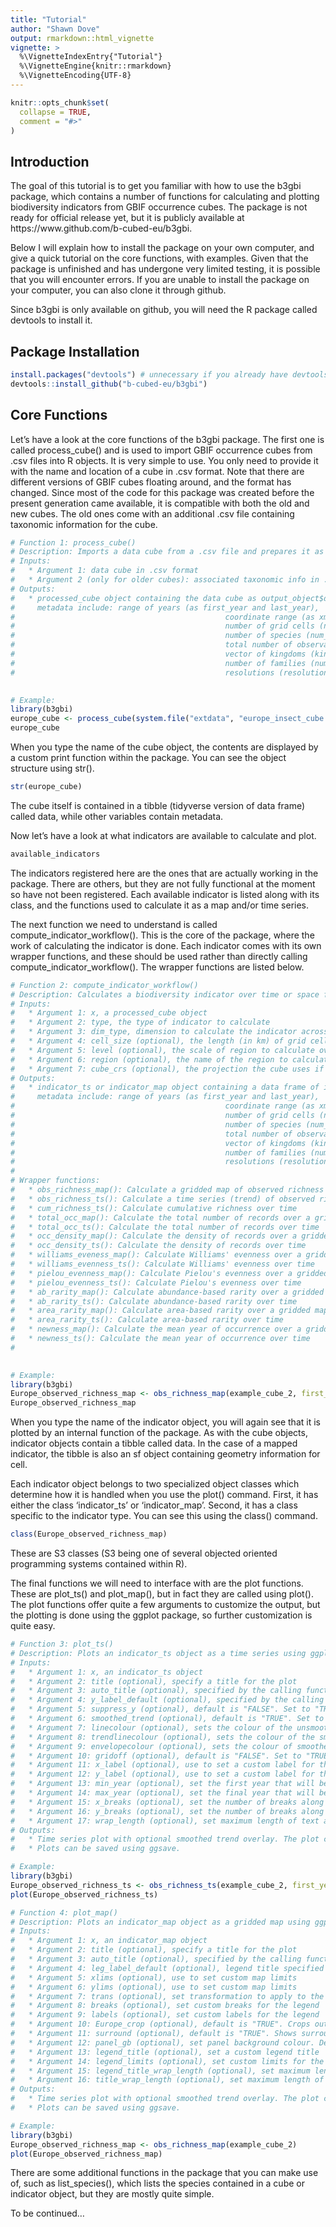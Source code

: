 ```yaml
---
title: "Tutorial"
author: "Shawn Dove"
output: rmarkdown::html_vignette
vignette: >
  %\VignetteIndexEntry{"Tutorial"}
  %\VignetteEngine{knitr::rmarkdown}
  %\VignetteEncoding{UTF-8}
---
```


```r
knitr::opts_chunk$set(
  collapse = TRUE,
  comment = "#>"
)
```


## Introduction

The goal of this tutorial is to get you familiar with how to use the b3gbi package, which contains a number of functions for calculating and plotting biodiversity indicators from GBIF occurrence cubes.
The package is not ready for official release yet, but it is publicly available at https://www.github.com/b-cubed-eu/b3gbi. 

Below I will explain how to install the package on your own computer, and give a quick tutorial on the core functions, with examples. Given that the package is unfinished and has undergone very limited testing, it is possible that you will encounter errors.
If you are unable to install the package on your computer, you can also clone it through github.

Since b3gbi is only available on github, you will need the R package called devtools to install it.

## Package Installation

```r

install.packages("devtools") # unnecessary if you already have devtools
devtools::install_github("b-cubed-eu/b3gbi")

```

## Core Functions

Let's have a look at the core functions of the b3gbi package. The first one is called process_cube() and is used to import GBIF occurrence cubes from .csv files into R objects.
It is very simple to use. You only need to provide it with the name and location of a cube in .csv format. Note that there are different versions of GBIF cubes floating around, and the format has changed. Since most of the code for this package was created before the present generation came available, it is compatible with both the old and new cubes.
The old ones come with an additional .csv file containing taxonomic information for the cube.


```r
# Function 1: process_cube()
# Description: Imports a data cube from a .csv file and prepares it as a processed_cube object for indicator calculations and plotting.
# Inputs: 
#   * Argument 1: data cube in .csv format 
#   * Argument 2 (only for older cubes): associated taxonomic info in .csv format
# Outputs:
#   * processed_cube object containing the data cube as output_object$data along with various metadata.
#     metadata include: range of years (as first_year and last_year), 
#												coordinate range (as xmin, xmax, ymin, ymax), 
#												number of grid cells (num_cells), 
#												number of species (num_species), 
#												total number of observations (num_obs), 
#												vector of kingdoms (kingdoms), 
#												number of families (num_families),
#												resolutions (resolution)
												

# Example:
library(b3gbi)
europe_cube <- process_cube(system.file("extdata", "europe_insect_cube.csv", package="b3gbi"), system.file("extdata", "europe_insect_info.csv", package="b3gbi"))
europe_cube

```

When you type the name of the cube object, the contents are displayed by a custom print function within the package. You can see the object structure using str().

```r
str(europe_cube)
```

The cube itself is contained in a tibble (tidyverse version of data frame) called data, while other variables contain metadata.

Now let's have a look at what indicators are available to calculate and plot.

```r
available_indicators
```

The indicators registered here are the ones that are actually working in the package. There are others, but they are not fully functional at the moment so have not been registered.
Each available indicator is listed along with its class, and the functions used to calculate it as a map and/or time series.

The next function we need to understand is called compute_indicator_workflow(). This is the core of the package, where the work of calculating the indicator is done.
Each indicator comes with its own wrapper functions, and these should be used rather than directly calling compute_indicator_workflow(). The wrapper functions are listed below.


```r
# Function 2: compute_indicator_workflow()
# Description: Calculates a biodiversity indicator over time or space from a processed_cube object. Should be called by one of the wrapper functions listed below. 
# Inputs: 
#   * Argument 1: x, a processed_cube object
#   * Argument 2: type, the type of indicator to calculate
#   * Argument 3: dim_type, dimension to calculate the indicator across (time, 'ts', or space, 'map').
#   * Argument 4: cell_size (optional), the length (in km) of grid cells to use
#   * Argument 5: level (optional), the scale of region to calculate over (country, continent, world). Uses the whole cube by default.
#   * Argument 6: region (optional), the name of the region to calculate over (e.g. Germany, Europe). Uses the whole cube by default.
#   * Argument 7: cube_crs (optional), the projection the cube uses if not LAEA
# Outputs:
#   * indicator_ts or indicator_map object containing a data frame of indicator values mapped to years or grid cells, along with various metadata.
#     metadata include: range of years (as first_year and last_year), 
#												coordinate range (as xmin, xmax, ymin, ymax), 
#												number of grid cells (num_cells), 
#												number of species (num_species), 
#												total number of observations (num_obs), 
#												vector of kingdoms (kingdoms), 
#												number of families (num_families),
#												resolutions (resolution)
#
# Wrapper functions:
#   * obs_richness_map(): Calculate a gridded map of observed richness
#   * obs_richness_ts(): Calculate a time series (trend) of observed richness
#   * cum_richness_ts(): Calculate cumulative richness over time
#   * total_occ_map(): Calculate the total number of records over a gridded map
#   * total_occ_ts(): Calculate the total number of records over time
#   * occ_density_map(): Calculate the density of records over a gridded map
#   * occ_density_ts(): Calculate the density of records over time
#   * williams_eveness_map(): Calculate Williams' evenness over a gridded map
#   * williams_evenness_ts(): Calculate Williams' evenness over time
#   * pielou_evenness_map(): Calculate Pielou's evenness over a gridded map
#   * pielou_evenness_ts(): Calculate Pielou's evenness over time
#   * ab_rarity_map(): Calculate abundance-based rarity over a gridded map
#   * ab_rarity_ts(): Calculate abundance-based rarity over time
#   * area_rarity_map(): Calculate area-based rarity over a gridded map
#   * area_rarity_ts(): Calculate area-based rarity over time
#   * newness_map(): Calculate the mean year of occurrence over a gridded map
#   * newness_ts(): Calculate the mean year of occurrence over time
# 

					
# Example:
library(b3gbi)
Europe_observed_richness_map <- obs_richness_map(example_cube_2, first_year = 1980) 
Europe_observed_richness_map

```

When you type the name of the indicator object, you will again see that it is plotted by an internal function of the package.
As with the cube objects, indicator objects contain a tibble called data. In the case of a mapped indicator, the tibble is also an sf object containing geometry information for cell.

Each indicator object belongs to two specialized object classes which determine how it is handled when you use the plot() command.
First, it has either the class 'indicator_ts' or 'indicator_map'. Second, it has a class specific to the indicator type.
You can see this using the class() command.

```r
class(Europe_observed_richness_map)
```

These are S3 classes (S3 being one of several objected oriented programming systems contained within R).

The final functions we will need to interface with are the plot functions. These are plot_ts() and plot_map(), but in fact they are called using plot().
The plot functions offer quite a few arguments to customize the output, but the plotting is done using the ggplot package, so further customization is quite easy.

```r
# Function 3: plot_ts()
# Description: Plots an indicator_ts object as a time series using ggplot. Called by plot().
# Inputs: 
#   * Argument 1: x, an indicator_ts object 
#   * Argument 2: title (optional), specify a title for the plot
#   * Argument 3: auto_title (optional), specified by the calling function if title is set to "auto"
#   * Argument 4: y_label_default (optional), specified by the calling function if no y_label is provided
#   * Argument 5: suppress_y (optional), default is "FALSE". Set to "TRUE" to turn off y axis text
#   * Argument 6: smoothed_trend (optional), default is "TRUE". Set to "FALSE" to avoid displaying only the time series, without a smoothed trend 
#   * Argument 7: linecolour (optional), sets the colour of the unsmoothed time series line
#   * Argument 8: trendlinecolour (optional), sets the colour of the smoothed trend line 
#   * Argument 9: envelopecolour (optional), sets the colour of smoothed trend envelope
#   * Argument 10: gridoff (optional), default is "FALSE". Set to "TRUE" to turn off grid lines on the plot  
#   * Argument 11: x_label (optional), use to set a custom label for the x-axis
#   * Argument 12: y_label (optional), use to set a custom label for the y-axis
#   * Argument 13: min_year (optional), set the first year that will be plotted
#   * Argument 14: max_year (optional), set the final year that will be plotted
#   * Argument 15: x_breaks (optional), set the number of breaks along the x-axis
#   * Argument 16: y_breaks (optional), set the number of breaks along the y-axis
#   * Argument 17: wrap_length (optional), set maximum length of text allowed on a single line for the plot title
# Outputs:
#   * Time series plot with optional smoothed trend overlay. The plot can be further customized (beyond the provided arguments) using ggplot functions.
#   * Plots can be saved using ggsave.

# Example:
library(b3gbi)
Europe_observed_richness_ts <- obs_richness_ts(example_cube_2, first_year = 1980) 
plot(Europe_observed_richness_ts)

```


```r
# Function 4: plot_map()
# Description: Plots an indicator_map object as a gridded map using ggplot. Called by plot().
# Inputs: 
#   * Argument 1: x, an indicator_map object 
#   * Argument 2: title (optional), specify a title for the plot
#   * Argument 3: auto_title (optional), specified by the calling function if title is set to "auto"
#   * Argument 4: leg_label_default (optional), legend title specified by the calling function if no leg_label is provided
#   * Argument 5: xlims (optional), use to set custom map limits
#   * Argument 6: ylims (optional), use to set custom map limits 
#   * Argument 7: trans (optional), set transformation to apply to the legend, e.g. "log10"
#   * Argument 8: breaks (optional), set custom breaks for the legend
#   * Argument 9: labels (optional), set custom labels for the legend
#   * Argument 10: Europe_crop (optional), default is "TRUE". Crops outlying islands when plotting a continental map of Europe. You can set this to "FALSE" to show the islands, but the output will be less pretty.  
#   * Argument 11: surround (optional), default is "TRUE". Shows surrounding countries when plotting a single country. Set to "FALSE" to show only the country of interest, but output will be less pretty.
#   * Argument 12: panel_gb (optional), set panel background colour. Default is "white".
#   * Argument 13: legend_title (optional), set a custom legend title
#   * Argument 14: legend_limits (optional), set custom limits for the legend
#   * Argument 15: legend_title_wrap_length (optional), set maximum length of text allowed on a single line for the legend title
#   * Argument 16: title_wrap_length (optional), set maximum length of text allowed on a single line for the plot title
# Outputs:
#   * Time series plot with optional smoothed trend overlay. The plot can be further customized (beyond the provided arguments) using ggplot functions.
#   * Plots can be saved using ggsave.

# Example:
library(b3gbi)
Europe_observed_richness_map <- obs_richness_map(example_cube_2) 
plot(Europe_observed_richness_map)

```

There are some additional functions in the package that you can make use of, such as list_species(), which lists the species contained in a cube or indicator object, but they are mostly quite simple.

To be continued...
